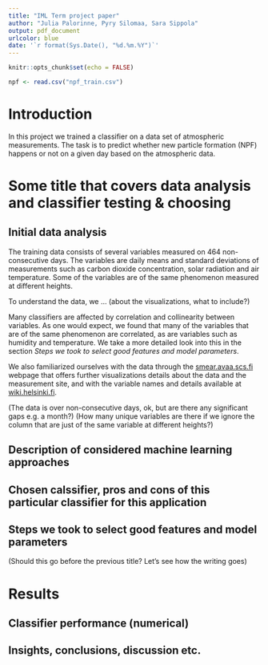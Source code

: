 ```yaml
---
title: "IML Term project paper"
author: "Julia Palorinne, Pyry Silomaa, Sara Sippola"
output: pdf_document
urlcolor: blue
date: '`r format(Sys.Date(), "%d.%m.%Y")`'
---
```

  
```r
knitr::opts_chunk$set(echo = FALSE)
```

```r
npf <- read.csv("npf_train.csv")
```

# Introduction

In this project we trained a classifier on a data set of atmospheric measurements. The task is to predict whether new particle formation (NPF) happens or not on a given day based on the atmospheric data.

# Some title that covers data analysis and classifier testing & choosing

## Initial data analysis

The training data consists of several variables measured on 464 non-consecutive days. The variables are daily means and standard deviations of measurements such as carbon dioxide concentration, solar radiation and air temperature. Some of the variables are of the same phenomenon measured at different heights. 

To understand the data, we ... (about the visualizations, what to include?) 

Many classifiers are affected by correlation and collinearity between variables. As one would expect, we found that many of the variables that are of the same phenomenon are correlated, as are variables such as humidity and temperature. We take a more detailed look into this in the section *Steps we took to select good features and model parameters*.

We also familiarized ourselves with the data through the [smear.avaa.scs.fi](https://smear.avaa.csc.fi/) webpage that offers further visualizations details about the data and the measurement site, and with the variable names and details available at [wiki.helsinki.fi](https://wiki.helsinki.fi/pages/viewpage.action?pageId=243959901).

(The data is over non-consecutive days, ok, but are there any significant gaps e.g. a month?)
(How many unique variables are there if we ignore the column that are just of the same variable at different heights?)

## Description of considered machine learning approaches

## Chosen calssifier, pros and cons of this particular classifier for this application

## Steps we took to select good features and model parameters 

(Should this go before the previous title? Let's see how the writing goes) 

# Results

## Classifier performance (numerical)

## Insights, conclusions, discussion etc.